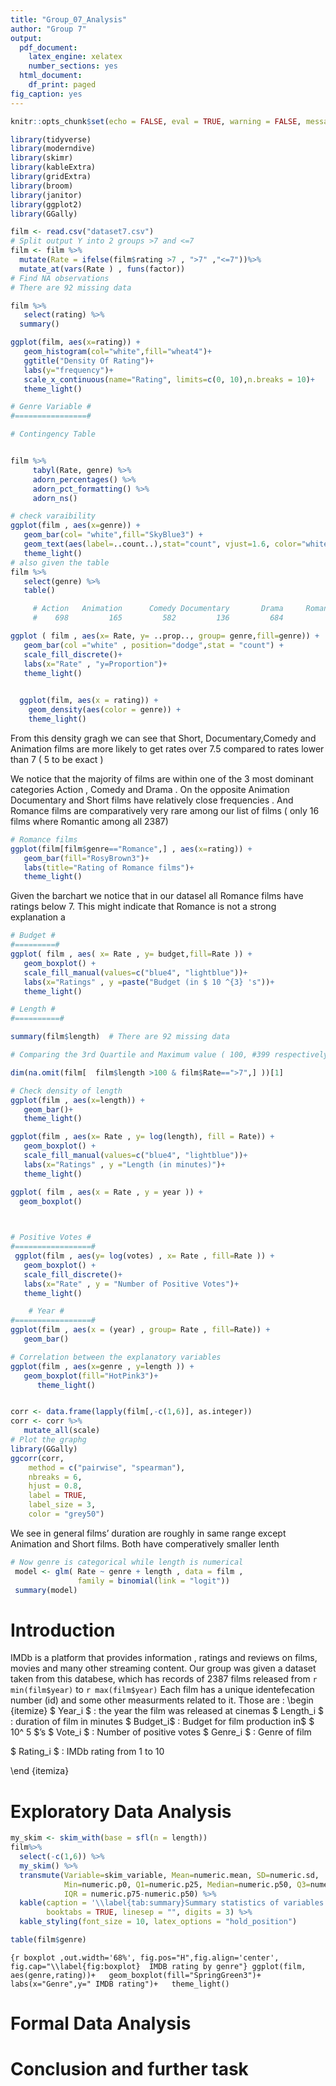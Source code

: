 ```yaml
---
title: "Group_07_Analysis"
author: "Group 7"
output:
  pdf_document:
    latex_engine: xelatex
    number_sections: yes
  html_document:
    df_print: paged
fig_caption: yes
---
```


```r
knitr::opts_chunk$set(echo = FALSE, eval = TRUE, warning = FALSE, message = FALSE, comment = NA)
```

```r
library(tidyverse)
library(moderndive)
library(skimr)
library(kableExtra)
library(gridExtra)
library(broom)
library(janitor)
library(ggplot2)
library(GGally)
```

```r
film <- read.csv("dataset7.csv") 
# Split output Y into 2 groups >7 and <=7  
film <- film %>% 
  mutate(Rate = ifelse(film$rating >7 , ">7" ,"<=7"))%>%
  mutate_at(vars(Rate ) , funs(factor))
# Find NA observations 
# There are 92 missing data 

film %>% 
   select(rating) %>%
  summary()

ggplot(film, aes(x=rating)) + 
   geom_histogram(col="white",fill="wheat4")+
   ggtitle("Density Of Rating")+
   labs(y="frequency")+
   scale_x_continuous(name="Rating", limits=c(0, 10),n.breaks = 10)+
   theme_light()

```


```r
  
# Genre Variable #
#================#

# Contingency Table 


film %>% 
     tabyl(Rate, genre) %>% 
     adorn_percentages() %>% 
     adorn_pct_formatting() %>% 
     adorn_ns() 

# check varaibility 
ggplot(film , aes(x=genre)) + 
   geom_bar(col= "white",fill="SkyBlue3") + 
   geom_text(aes(label=..count..),stat="count", vjust=1.6, color="white", size=3.5)+
   theme_light()
# also given the table 
film %>% 
   select(genre) %>% 
   table()

     # Action   Animation      Comedy Documentary       Drama     Romance       Short 
     #    698         165         582         136         684          16         106 

ggplot ( film , aes(x= Rate, y= ..prop.., group= genre,fill=genre)) + 
   geom_bar(col ="white" , position="dodge",stat = "count") + 
   scale_fill_discrete()+
   labs(x="Rate" , "y=Proportion")+
   theme_light()
 
```
 
```r
  ggplot(film, aes(x = rating)) +
    geom_density(aes(color = genre)) +
    theme_light()
```
From this density gragh we can see that Short,  Documentary,Comedy and Animation films are more likely to get rates over 7.5 compared to rates 
lower than 7 ( 5 to be exact )

We notice that the majority of films are within one of the 3 most dominant categories 
Action , Comedy and Drama .
On the opposite Animation Documentary and Short films have relatively close frequencies . 
And Romance films are comparatively very rare among our list of films ( only 16 films where Romantic among all 2387)

```r
# Romance films 
ggplot(film[film$genre=="Romance",] , aes(x=rating)) +
   geom_bar(fill="RosyBrown3")+
   labs(title="Rating of Romance films")+
   theme_light()
```

Given the barchart we notice that in our datasel all Romance films have ratings below 7. 
This might indicate that Romance is not a strong explanation a
 
 
```r
# Budget # 
#=========#
ggplot( film , aes( x= Rate , y= budget,fill=Rate )) + 
   geom_boxplot() +
   scale_fill_manual(values=c("blue4", "lightblue"))+
   labs(x="Ratings" , y =paste("Budget (in $ 10 ^{3} 's"))+
   theme_light()


```

```r
# Length # 
#==========# 

summary(film$length)  # There are 92 missing data 

# Comparing the 3rd Quartile and Maximum value ( 100, #399 respectively ) we see that length has many outliers

dim(na.omit(film[  film$length >100 & film$Rate==">7",] ))[1]

# Check density of length 
ggplot(film , aes(x=length)) + 
   geom_bar()+
   theme_light()

ggplot(film , aes(x= Rate , y= log(length), fill = Rate)) + 
   geom_boxplot() +
   scale_fill_manual(values=c("blue4", "lightblue"))+
   labs(x="Ratings" , y ="Length (in minutes)")+
   theme_light()

ggplot( film , aes(x = Rate , y = year )) + 
  geom_boxplot()
  



```

```r

# Positive Votes # 
#=================#
 ggplot(film , aes(y= log(votes) , x= Rate , fill=Rate )) + 
   geom_boxplot() + 
   scale_fill_discrete()+
   labs(x="Rate" , y = "Number of Positive Votes")+
   theme_light()
```

```r
    # Year # 
#=================#
ggplot(film , aes(x = (year) , group= Rate , fill=Rate)) + 
   geom_bar()


```

```r
# Correlation between the explanatory variables 
ggplot(film , aes(x=genre , y=length )) + 
   geom_boxplot(fill="HotPink3")+
      theme_light()


corr <- data.frame(lapply(film[,-c(1,6)], as.integer))
corr <- corr %>% 
   mutate_all(scale)
# Plot the graphg
library(GGally)
ggcorr(corr,
    method = c("pairwise", "spearman"),
    nbreaks = 6,
    hjust = 0.8,
    label = TRUE,
    label_size = 3,
    color = "grey50")
``` 
We see in general films' duration are roughly in same range except Animation and Short films. Both have comperatively smaller lenth 

```r

# Now genre is categorical while length is numerical 
 model <- glm( Rate ~ genre + length , data = film , 
               family = binomial(link = "logit"))
 summary(model)

```


# Introduction {#sec:Intro}
IMDb is a platform that provides information , ratings and reviews on films, movies and many other streaming content. 
Our group was given a dataset taken from this databese, which has records of 2387 films released from  ` r min(film$year) ` to `r max(film$year)`
Each film has a unique identefecation number (id) and some other measurments related to it. Those are : 
\begin {itemize} 
\item $ Year_i $   : the year the film was released at cinemas 
\item $ Length_i $ : duration of film in minutes 
\item $ Budget_i$  : Budget for film production in$ \$ 10^ 5  $'s
\item $ Vote_i $   : Number of positive votes
\item $ Genre_i $  : Genre of film
\item $ Rating_i $ : IMDb rating from 1 to 10 

\end {itemiza}





# Exploratory Data Analysis {#sec:EDA}

```r
my_skim <- skim_with(base = sfl(n = length))
film%>%
  select(-c(1,6)) %>% 
  my_skim() %>% 
  transmute(Variable=skim_variable, Mean=numeric.mean, SD=numeric.sd,
            Min=numeric.p0, Q1=numeric.p25, Median=numeric.p50, Q3=numeric.p75,Max=numeric.p100,
            IQR = numeric.p75-numeric.p50) %>% 
  kable(caption = '\\label{tab:summary}Summary statistics of variables in the data set.' ,
        booktabs = TRUE, linesep = "", digits = 3) %>%
  kable_styling(font_size = 10, latex_options = "hold_position")
```

```r
table(film$genre)
```

```{r boxplot ,out.width='68%', fig.pos="H",fig.align='center', fig.cap="\\label{fig:boxplot}  IMDB rating by genre"}
ggplot(film, aes(genre,rating))+
  geom_boxplot(fill="SpringGreen3")+
  labs(x="Genre",y=" IMDB rating")+
  theme_light()
```


# Formal Data Analysis {#sec:FDA}


# Conclusion and further task {#sec:Conclude}
